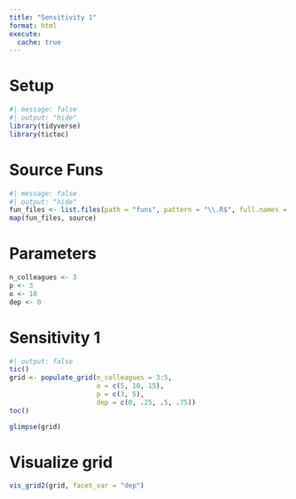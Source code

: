 ```yaml
---
title: "Sensitivity 1"
format: html
execute: 
  cache: true
---
```




# Setup
```r
#| message: false
#| output: "hide"
library(tidyverse)
library(tictoc)
```


# Source Funs

```r
#| message: false
#| output: "hide"
fun_files <- list.files(path = "funs", pattern = "\\.R$", full.names = TRUE)
map(fun_files, source)
```


# Parameters

```r
n_colleagues <- 3
p <- 3
o <- 10
dep <- 0
```






# Sensitivity 1


```r
#| output: false
tic()
grid <- populate_grid(n_colleagues = 3:5, 
                      o = c(5, 10, 15), 
                      p = c(3, 5), 
                      dep = c(0, .25, .5, .75))
toc()
```

```r
glimpse(grid)
```


# Visualize grid



```r
vis_grid2(grid, facet_var = "dep")
```

